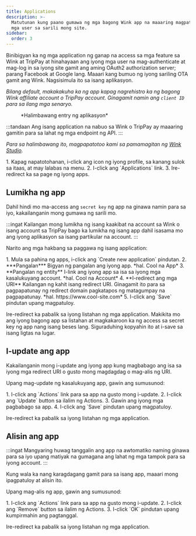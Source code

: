```yaml
---
title: Applications
description: >-
  Matutunan kung paano gumawa ng mga bagong Wink app na maaaring magpatotoo sa
  mga user sa sarili mong site.
sidebar:
  order: 3
---
```


Binibigyan ka ng mga application ng ganap na access sa mga feature sa Wink at TripPay at hinahayaan ang iyong mga user na mag-authenticate at mag-log in sa iyong site gamit ang aming OAuth2 authorization server; parang Facebook at Google lang.
Maaari kang bumuo ng iyong sariling OTA gamit ang Wink. Nagsisimula ito sa isang aplikasyon.

*Bilang default, makakakuha ka ng app kapag nagrehistro ka ng bagong Wink affiliate account o TripPay account. Ginagamit namin ang `client ID` para sa ilang mga senaryo.*

<figure>
  <CloudinaryImage width="350" height="215" resize="scale" quality="best" alt="Halimbawang aplikasyon" src="academy/application" errorImage="noimage_opaque_nyrtl0.png" />

  <figcaption>*Halimbawang entry ng aplikasyon*</figcaption>
</figure>


:::tandaan
Ang isang application na nabuo sa Wink o TripPay ay maaaring gamitin para sa lahat ng mga endpoint ng API.
:::

*Para sa halimbawang ito, magpapatotoo kami sa pamamagitan ng [Wink Studio](https://studio.wink.travel).*

<Steps>
  1. Kapag napatotohanan, i-click ang icon ng iyong profile, sa kanang sulok sa itaas, at may lalabas na menu.
  2. I-click ang `Applications` link.
  3. Ire-redirect ka sa page ng iyong apps.
</Steps>


## Lumikha ng app

Dahil hindi mo ma-access ang `secret key` ng app na ginawa namin para sa iyo, kakailanganin mong gumawa ng sarili mo.

:::ingat
Kailangan mong lumikha ng isang kaakibat na account sa Wink o isang account sa TripPay bago ka lumikha ng isang app dahil isasama mo ang iyong aplikasyon sa isang partikular na account.
:::

Narito ang mga hakbang sa paggawa ng isang application:

<Steps>
  1. Mula sa pahina ng apps, i-click ang `Create new application` pindutan.
  2. ***Pangalan*** Bigyan ng pangalan ang iyong app. *hal. Cool na App*
  3. **Pangalan ng entity** I-link ang iyong app sa isa sa iyong mga kasalukuyang account. *hal. Cool na Account*
  4. **I-redirect ang mga URI** Kailangan ng kahit isang redirect URI. Ginagamit ito para sa pagpapatunay ng redirect domain pagkatapos ng matagumpay na pagpapatunay. *hal. https://www.cool-site.com*
  5. I-click ang `Save` pindutan upang magpatuloy.
</Steps>


Ire-redirect ka pabalik sa iyong listahan ng mga application. Makikita mo ang iyong bagong app sa listahan at magkakaroon ka ng access sa secret key ng app nang isang beses lang. Siguraduhing kopyahin ito at i-save sa isang ligtas na lugar.

## I-update ang app

Kakailanganin mong i-update ang iyong app kung magbabago ang isa sa iyong mga redirect URI o gusto mong magdagdag o mag-alis ng URI.

Upang mag-update ng kasalukuyang app, gawin ang sumusunod:

<Steps>
  1. I-click ang `Actions` link para sa app na gusto mong i-update.
  2. I-click ang `Update` button sa ilalim ng Actions.
  3. Gawin ang iyong mga pagbabago sa app.
  4. I-click ang `Save` pindutan upang magpatuloy.
</Steps>


Ire-redirect ka pabalik sa iyong listahan ng mga application.

## Alisin ang app

:::ingat
Mangyaring huwag tanggalin ang app na awtomatiko naming ginawa para sa iyo upang matiyak na gumagana ang lahat ng mga tampok para sa iyong account.
:::

Kung wala ka nang karagdagang gamit para sa isang app, maaari mong ipagpatuloy at alisin ito.

Upang mag-alis ng app, gawin ang sumusunod:

<Steps>
  1. I-click ang `Actions` link para sa app na gusto mong i-update.
  2. I-click ang `Remove` button sa ilalim ng Actions.
  3. I-click `OK` pindutan upang kumpirmahin ang pagtanggal.
</Steps>


Ire-redirect ka pabalik sa iyong listahan ng mga application.

